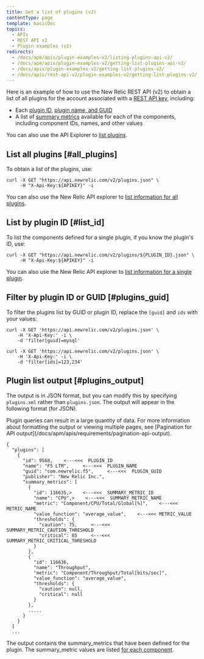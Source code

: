 ```yaml
---
title: Get a list of plugins (v2)
contentType: page
template: basicDoc
topics:
  - APIs
  - REST API v2
  - Plugin examples (v2)
redirects:
  - /docs/apm/apis/plugin-examples-v2/listing-plugins-api-v2/
  - /docs/apm/apis/plugin-examples-v2/getting-list-plugins-api-v2/
  - /docs/apis/plugin-examples-v2/getting-list-plugins-v2/
  - /docs/apis/rest-api-v2/plugin-examples-v2/getting-list-plugins-v2/
---
```


Here is an example of how to use the New Relic REST API (v2) to obtain a list of all plugins for the account associated with a [REST API key](/docs/apis/rest-api-v2/requirements/rest-api-key), including:

* Each [plugin ID](/docs/apm/apis/requirements/identification-code), [plugin name, and GUID](/docs/plugins/plugin-developer-resources/planning-your-plugin/parts-plugin)
* A list of [summary metrics](/docs/plugins/plugin-developer-resources/planning-your-plugin/planning-plugin-metrics) available for each of the components, including component IDs, names, and other values

You can also use the API Explorer to [list plugins](https://rpm.newrelic.com/api/explore/plugins/list).

## List all plugins [#all_plugins]

To obtain a list of the plugins, use:

```
curl -X GET "https://api.newrelic.com/v2/plugins.json" \
     -H "X-Api-Key:${APIKEY}" -i
```

You can also use the New Relic API explorer to [list information for all plugins](https://rpm.newrelic.com/api/explore/plugins/list).

## List by plugin ID [#list_id]

To list the components defined for a single plugin, if you know the plugin's ID, use:

```
curl -X GET "https://api.newrelic.com/v2/plugins/${PLUGIN_ID}.json" \
     -H "X-Api-Key:${APIKEY}" -i
```

You can also use the New Relic API explorer to [list information for a single plugin](https://rpm.newrelic.com/api/explore/plugins/show).

## Filter by plugin ID or GUID [#plugins_guid]

To filter the plugins list by GUID or plugin ID, replace the `[guid]` and `ids` with your values:

```
curl -X GET 'https://api.newrelic.com/v2/plugins.json' \
    -H 'X-Api-Key:' -i \
    -d 'filter[guid]=mysql'
```

```
curl -X GET 'https://api.newrelic.com/v2/plugins.json' \
    -H 'X-Api-Key:' -i \
    -d 'filter[ids]=123,234'
```

## Plugin list output [#plugins_output]

The output is in JSON format, but you can modify this by specifying `plugins.xml` rather than `plugins.json`. The output will appear in the following format (for JSON).

<Callout variant="tip">
  PIugin queries can result in a large quantity of data. For more information about formatting the output or viewing multiple pages, see [Pagination for API output](/docs/apm/apis/requirements/pagination-api-output).
</Callout>

```
{
  "plugins": [
    {
      "id": 9568,    <---<<<  PLUGIN_ID
      "name": "F5 LTM",     <---<<<  PLUGIN_NAME
      "guid": "com.newrelic.f5",     <---<<<  PLUGIN_GUID
      "publisher": "New Relic Inc.",
      "summary_metrics": [
        {
          "id": 116635,>    <---<<<  SUMMARY_METRIC_ID
          "name": "CPU",>    <---<<<  SUMMARY_METRIC_NAME
          "metric": "Component/CPU/Total/Global[%]",    <---<<< METRIC_NAME
          "value_function": "average_value",    <---<<< METRIC_VALUE
          "thresholds": {
            "caution": 75,     <---<<< SUMMARY_METRIC_CAUTION_THRESHOLD
            "critical": 85     <---<<< SUMMARY_METRIC_CRITICAL_THRESHOLD
          }
        },
        {
          "id": 116636,
          "name": "Throughput",
          "metric": "Component/Throughput/Total[bits/sec]",
          "value_function": "average_value",
          "thresholds": {
            "caution": null,
            "critical": null
          }
        },
        .....
      }
    }
  ]
  ...
```

The output contains the summary_metrics that have been defined for the plugin. The summary_metric values are listed [for each component](/docs/apis/rest-api-v2/plugin-examples-v2/listing-individual-plugin-components-v2).
